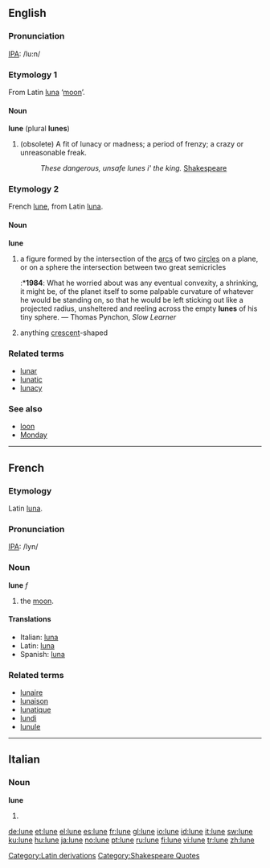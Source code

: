 {{see|luñè}}
==English==

===Pronunciation===
[[IPA]]: /lu:n/

===Etymology 1===
From Latin [[luna]] ‘[[moon]]’.

====Noun====
'''lune''' (plural '''lunes''')

# (obsolete) A fit of lunacy or madness; a period of frenzy; a crazy or unreasonable freak.
#: ''These dangerous, unsafe lunes i' the king.'' [[w:Shakespeare|Shakespeare]]

===Etymology 2===
French [[lune#French|lune]], from Latin [[luna]].

====Noun====
'''lune'''

# a figure formed by the intersection of the [[arc]]s of two [[circle]]s on a plane, or on a sphere the intersection between two great semicricles
#:*'''1984''': What he worried about was any eventual convexity, a shrinking, it might be, of the planet itself to some palpable curvature of whatever he would be standing on, so that he would be left sticking out like a projected radius, unsheltered and reeling across the empty '''lunes''' of his tiny sphere. — Thomas Pynchon, ''Slow Learner''
# anything [[crescent]]-shaped

===Related terms===
*[[lunar]]
*[[lunatic]]
*[[lunacy]]

===See also===
*[[loon]]
*[[Monday]]

[[Category:Latin derivations]]
[[Category:Shakespeare Quotes]]

----

==French==

===Etymology===
Latin [[luna]].

===Pronunciation===
[[IPA]]: /lyn/

===Noun===
'''lune''' ''f''

# the [[moon]].

====Translations====
*Italian: [[luna]] {{f}}
*Latin: [[luna]]
*Spanish: [[luna]] {{f}}

===Related terms===
*[[lunaire]]
*[[lunaison]]
*[[lunatique]]
*[[lundi]]
*[[lunule]]

----

==Italian==

===Noun===
'''lune''' {{f}}

# {{plural of|[[luna]]|lang=Italian}}

[[de:lune]]
[[et:lune]]
[[el:lune]]
[[es:lune]]
[[fr:lune]]
[[gl:lune]]
[[io:lune]]
[[id:lune]]
[[it:lune]]
[[sw:lune]]
[[ku:lune]]
[[hu:lune]]
[[ja:lune]]
[[no:lune]]
[[pt:lune]]
[[ru:lune]]
[[fi:lune]]
[[vi:lune]]
[[tr:lune]]
[[zh:lune]]